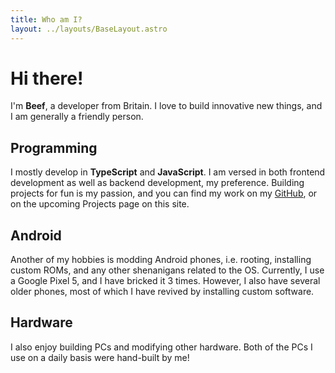 ```yaml
---
title: Who am I?
layout: ../layouts/BaseLayout.astro
---
```



# Hi there!

I'm **Beef**, a developer from Britain. I love to build innovative new things, and I am generally a friendly person.

<div class="flex flex-row gap-2 mt-4">
    <AttributeCard icon="round-person" text="he/him" />
    <AttributeCard icon="round-school" text="Studying Computer Science" />
    <AttributeCard icon="round-translate" text="Fluent in English and learning German" />
</div>

## Programming

I mostly develop in **TypeScript** and **JavaScript**. I am versed in both frontend development as well as backend development, my preference. Building projects for fun is my passion, and you can find my work on my [GitHub](//github.com/Beefers), or on the upcoming Projects page on this site.

## Android

Another of my hobbies is modding Android phones, i.e. rooting, installing custom ROMs, and any other shenanigans related to the OS. Currently, I use a Google Pixel 5, and I have bricked it 3 times. However, I also have several older phones, most of which I have revived by installing custom software.

## Hardware

I also enjoy building PCs and modifying other hardware. Both of the PCs I use on a daily basis were hand-built by me!
